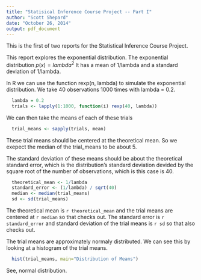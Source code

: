 ```yaml
---
title: "Statisical Inference Course Project -- Part I"
author: "Scott Shepard"
date: "October 26, 2014"
output: pdf_document
---
```


This is the first of two reports for the Statistical Inference Course Project.

This report explores the exponential distribution. The exponential distribution 
$p(x)={lambda^2}$ It has a mean of 1/lambda and a standard deviation of 1/lambda.

In R we can use the function rexp(n, lambda) to simulate the exponential
distribution. We take 40 observations 1000 times with lambda = 0.2.

```r
  lambda = 0.2
  trials <- lapply(1:1000, function(i) rexp(40, lambda))
```
We can then take the means of each of these trials
```r
  trial_means <- sapply(trials, mean)
```

These trial means should be centered at the theoretical mean. So we exepect the 
median of the trial_means to be about 5.

The standard deviation of these means should be about the theoretical standard
error, which is the distribution's standard deviation devided by the square 
root of the number of observations, which is this case is 40.

```r
  theoretical_mean <- 1/lambda
  standard_error <- (1/lambda) / sqrt(40)
  median <- median(trial_means)
  sd <- sd(trial_means)
```

The theoretical mean is `r theoretical_mean` and the trial means are centered
at `r median` so that checks out. The standard error is `r standard_error` and 
standard deviation of the trial means is `r sd` so that also checks out.

The trial means are approximately normaly distributed. We can see this by looking
at a histogram of the trial means.
```r
  hist(trial_means, main="Distribution of Means")
```  

See, normal distribution.